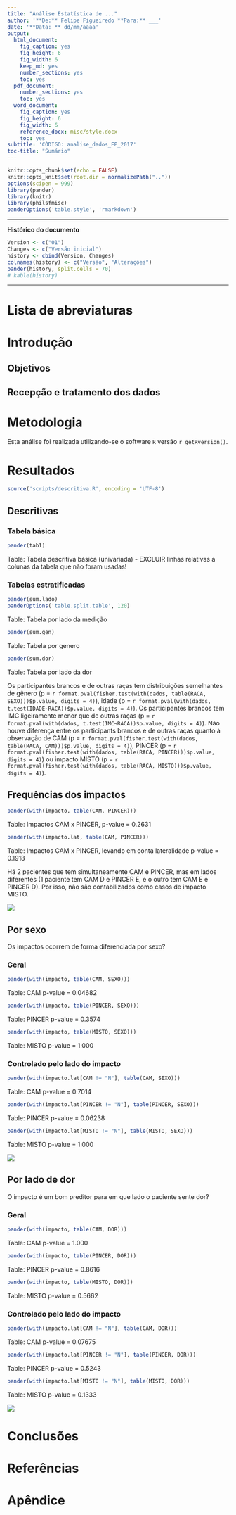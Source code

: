 ```yaml
---
title: "Análise Estatística de ..."
author: '**De:** Felipe Figueiredo **Para:** ___'
date: '**Data: ** dd/mm/aaaa'
output:
  html_document:
    fig_caption: yes
    fig_height: 6
    fig_width: 6
    keep_md: yes
    number_sections: yes
    toc: yes
  pdf_document:
    number_sections: yes
    toc: yes
  word_document:
    fig_caption: yes
    fig_height: 6
    fig_width: 6
    reference_docx: misc/style.docx
    toc: yes
subtitle: 'CÓDIGO: analise_dados_FP_2017'
toc-title: "Sumário"
---
```


```r
knitr::opts_chunk$set(echo = FALSE)
knitr::opts_knit$set(root.dir = normalizePath(".."))
options(scipen = 999)
library(pander)
library(knitr)
library(philsfmisc)
panderOptions('table.style', 'rmarkdown')

```

---

**Histórico do documento**

```r
Version <- c("01")
Changes <- c("Versão inicial")
history <- cbind(Version, Changes)
colnames(history) <- c("Versão", "Alterações")
pander(history, split.cells = 70)
# kable(history)
```

---

# Lista de abreviaturas

# Introdução

## Objetivos

## Recepção e tratamento dos dados

# Metodologia

Esta análise foi realizada utilizando-se o software `R` versão `r getRversion()`.

<!-- The exact confidence intervals (CIs) of binomial proportions were calculated using package `exactci` (version `r packageVersion("exactci")`). -->

# Resultados

```r
source('scripts/descritiva.R', encoding = 'UTF-8')
```

## Descritivas

### Tabela básica

```r
pander(tab1)
```

Table: Tabela descritiva básica (univariada) - EXCLUIR linhas relativas a colunas da tabela que  não foram usadas!

### Tabelas estratificadas

```r
pander(sum.lado)
panderOptions('table.split.table', 120)
```

Table: Tabela por lado da medição

```r
pander(sum.gen)
```

Table: Tabela por genero

```r
pander(sum.dor)
```

Table: Tabela por lado da dor

Os participantes brancos e de outras raças tem distribuições semelhantes de gênero
(p = `r format.pval(fisher.test(with(dados, table(RACA, SEXO)))$p.value, digits = 4)`),
idade 
(p = `r format.pval(with(dados, t.test(IDADE~RACA))$p.value, digits = 4)`).
Os participantes brancos tem IMC ligeiramente menor que de outras raças
(p = `r format.pval(with(dados, t.test(IMC~RACA))$p.value, digits = 4)`).
Não houve diferença entre os participants brancos e de outras raças quanto à observação de CAM
(p = `r format.pval(fisher.test(with(dados, table(RACA, CAM)))$p.value, digits = 4)`),
PINCER
(p = `r format.pval(fisher.test(with(dados, table(RACA, PINCER)))$p.value, digits = 4)`)
ou impacto MISTO
(p = `r format.pval(fisher.test(with(dados, table(RACA, MISTO)))$p.value, digits = 4)`).

## Frequências dos impactos

```r
pander(with(impacto, table(CAM, PINCER)))
```

Table: Impactos CAM x PINCER, p-value = 0.2631

```r
pander(with(impacto.lat, table(CAM, PINCER)))
```

Table: Impactos CAM x PINCER, levando em conta lateralidade p-value = 0.1918

Há 2 pacientes que tem simultaneamente CAM e PINCER, mas em lados diferentes (1 paciente tem CAM D e PINCER E, e o outro tem CAM E e PINCER D).
Por isso, não são contabilizados como casos de impacto MISTO.

![](../figures/painel_dor.png)

## Por sexo

Os impactos ocorrem de forma diferenciada por sexo?

### Geral

```r
pander(with(impacto, table(CAM, SEXO)))
```

Table: CAM p-value = 0.04682

```r
pander(with(impacto, table(PINCER, SEXO)))
```

Table: PINCER p-value = 0.3574

```r
pander(with(impacto, table(MISTO, SEXO)))
```

Table: MISTO p-value = 1.000

### Controlado pelo lado do impacto

```r
pander(with(impacto.lat[CAM != "N"], table(CAM, SEXO)))
```

Table: CAM p-value = 0.7014

```r
pander(with(impacto.lat[PINCER != "N"], table(PINCER, SEXO)))
```

Table: PINCER p-value = 0.06238

```r
pander(with(impacto.lat[MISTO != "N"], table(MISTO, SEXO)))
```

Table: MISTO p-value = 1.000

![](../figures/painel_sex_lat.png)


## Por lado de dor

O impacto é um bom preditor para em que lado o paciente sente dor?

### Geral

```r
pander(with(impacto, table(CAM, DOR)))
```

Table: CAM p-value =  1.000

```r
pander(with(impacto, table(PINCER, DOR)))
```

Table: PINCER p-value = 0.8616

```r
pander(with(impacto, table(MISTO, DOR)))
```

Table: MISTO p-value = 0.5662

### Controlado pelo lado do impacto

```r
pander(with(impacto.lat[CAM != "N"], table(CAM, DOR)))
```

Table: CAM p-value = 0.07675

```r
pander(with(impacto.lat[PINCER != "N"], table(PINCER, DOR)))
```

Table: PINCER p-value = 0.5243

```r
pander(with(impacto.lat[MISTO != "N"], table(MISTO, DOR)))
```

Table: MISTO p-value = 0.1333

![](../figures/painel_dor_lat.png)

<!-- # Exceções e Desvios do teste -->

# Conclusões


# Referências

# Apêndice

